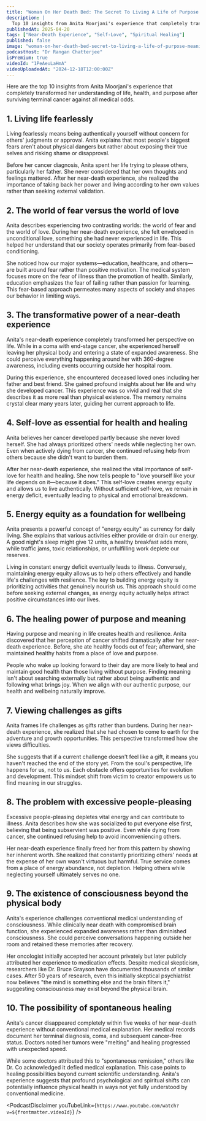 ```yaml
---
title: "Woman On Her Death Bed: The Secret To Living A Life of Purpose & Meaning | Anita Moorjani"
description: |
  Top 10 insights from Anita Moorjani's experience that completely transformed her understanding of life, health, and purpose after surviving terminal cancer against all medical odds.
publishedAt: 2025-04-20
tags: ["Near-Death Experience", "Self-Love", "Spiritual Healing"]
published: false
image: "woman-on-her-death-bed-secret-to-living-a-life-of-purpose-meaning-anita-moorjani.jpg"
podcastHost: "Dr Rangan Chatterjee"
isPremium: true
videoId: "1PeAeuLaHmA"
videoUploadedAt: "2024-12-18T12:00:00Z"
---
```



<PodcastSummaryPageLayout frontmatter={frontmatter}>
Here are the top 10 insights from Anita Moorjani's experience that completely transformed her understanding of life, health, and purpose after surviving terminal cancer against all medical odds.

## 1. Living life fearlessly

Living fearlessly means being authentically yourself without concern for others' judgments or approval. Anita explains that most people's biggest fears aren't about physical dangers but rather about exposing their true selves and risking shame or disapproval.

Before her cancer diagnosis, Anita spent her life trying to please others, particularly her father. She never considered that her own thoughts and feelings mattered. After her near-death experience, she realized the importance of taking back her power and living according to her own values rather than seeking external validation.

## 2. The world of fear versus the world of love

Anita describes experiencing two contrasting worlds: the world of fear and the world of love. During her near-death experience, she felt enveloped in unconditional love, something she had never experienced in life. This helped her understand that our society operates primarily from fear-based conditioning.

She noticed how our major systems—education, healthcare, and others—are built around fear rather than positive motivation. The medical system focuses more on the fear of illness than the promotion of health. Similarly, education emphasizes the fear of failing rather than passion for learning. This fear-based approach permeates many aspects of society and shapes our behavior in limiting ways.

## 3. The transformative power of a near-death experience

Anita's near-death experience completely transformed her perspective on life. While in a coma with end-stage cancer, she experienced herself leaving her physical body and entering a state of expanded awareness. She could perceive everything happening around her with 360-degree awareness, including events occurring outside her hospital room.

During this experience, she encountered deceased loved ones including her father and best friend. She gained profound insights about her life and why she developed cancer. This experience was so vivid and real that she describes it as more real than physical existence. The memory remains crystal clear many years later, guiding her current approach to life.

## 4. Self-love as essential for health and healing

Anita believes her cancer developed partly because she never loved herself. She had always prioritized others' needs while neglecting her own. Even when actively dying from cancer, she continued refusing help from others because she didn't want to burden them.

After her near-death experience, she realized the vital importance of self-love for health and healing. She now tells people to "love yourself like your life depends on it—because it does." This self-love creates energy equity and allows us to live authentically. Without sufficient self-love, we remain in energy deficit, eventually leading to physical and emotional breakdown.

## 5. Energy equity as a foundation for wellbeing

Anita presents a powerful concept of "energy equity" as currency for daily living. She explains that various activities either provide or drain our energy. A good night's sleep might give 12 units, a healthy breakfast adds more, while traffic jams, toxic relationships, or unfulfilling work deplete our reserves.

Living in constant energy deficit eventually leads to illness. Conversely, maintaining energy equity allows us to help others effectively and handle life's challenges with resilience. The key to building energy equity is prioritizing activities that genuinely nourish us. This approach should come before seeking external changes, as energy equity actually helps attract positive circumstances into our lives.

## 6. The healing power of purpose and meaning

Having purpose and meaning in life creates health and resilience. Anita discovered that her perception of cancer shifted dramatically after her near-death experience. Before, she ate healthy foods out of fear; afterward, she maintained healthy habits from a place of love and purpose.

People who wake up looking forward to their day are more likely to heal and maintain good health than those living without purpose. Finding meaning isn't about searching externally but rather about being authentic and following what brings joy. When we align with our authentic purpose, our health and wellbeing naturally improve.

## 7. Viewing challenges as gifts

Anita frames life challenges as gifts rather than burdens. During her near-death experience, she realized that she had chosen to come to earth for the adventure and growth opportunities. This perspective transformed how she views difficulties.

She suggests that if a current challenge doesn't feel like a gift, it means you haven't reached the end of the story yet. From the soul's perspective, life happens for us, not to us. Each obstacle offers opportunities for evolution and development. This mindset shift from victim to creator empowers us to find meaning in our struggles.

## 8. The problem with excessive people-pleasing

Excessive people-pleasing depletes vital energy and can contribute to illness. Anita describes how she was socialized to put everyone else first, believing that being subservient was positive. Even while dying from cancer, she continued refusing help to avoid inconveniencing others.

Her near-death experience finally freed her from this pattern by showing her inherent worth. She realized that constantly prioritizing others' needs at the expense of her own wasn't virtuous but harmful. True service comes from a place of energy abundance, not depletion. Helping others while neglecting yourself ultimately serves no one.

## 9. The existence of consciousness beyond the physical body

Anita's experience challenges conventional medical understanding of consciousness. While clinically near death with compromised brain function, she experienced expanded awareness rather than diminished consciousness. She could perceive conversations happening outside her room and retained these memories after recovery.

Her oncologist initially accepted her account privately but later publicly attributed her experience to medication effects. Despite medical skepticism, researchers like Dr. Bruce Grayson have documented thousands of similar cases. After 50 years of research, even this initially skeptical psychiatrist now believes "the mind is something else and the brain filters it," suggesting consciousness may exist beyond the physical brain.

## 10. The possibility of spontaneous healing

Anita's cancer disappeared completely within five weeks of her near-death experience without conventional medical explanation. Her medical records document her terminal diagnosis, coma, and subsequent cancer-free status. Doctors noted her tumors were "melting" and healing progressed with unexpected speed.

While some doctors attributed this to "spontaneous remission," others like Dr. Co acknowledged it defied medical explanation. This case points to healing possibilities beyond current scientific understanding. Anita's experience suggests that profound psychological and spiritual shifts can potentially influence physical health in ways not yet fully understood by conventional medicine.

<PodcastDisclaimer
  youTubeLink={`https://www.youtube.com/watch?v=${frontmatter.videoId}`}
/>

</PodcastSummaryPageLayout>
